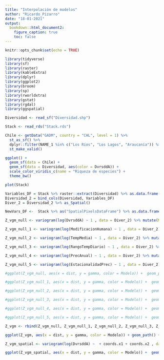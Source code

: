 ```yaml
---
title: "Interpolación de modelos"
author: "Ricardo_Pizarro"
date: "18-01-2021"
output: 
  bookdown::html_document2:
    figure_caption: true
    toc: false
---
```


```r
knitr::opts_chunk$set(echo = TRUE)

library(tidyverse)
library(sf)
library(raster)
library(kableExtra)
library(dplyr)
library(ggplot2)
library(broom)
library(sp)
library(rworldxtra)
library(gstat)
library(rgdal)
library(ggspatial)

```

```r
Diversidad <- read_sf("Diversidad.shp")

Stack <- read_rds("Stack.rds")
```

```r
Chile <- getData("GADM", country = "CHL", level = 1) %>% 
  st_as_sf() %>% 
  dplyr::filter(NAME_1 %in% c("Los Ríos", "Los Lagos", "Araucanía")) %>% 
  st_make_valid()

ggplot() + 
  geom_sf(data = Chile) + 
  geom_sf(data = Diversidad, aes(color = DvrsddA)) +
  scale_color_viridis_c(name = "Riqueza de especies") +
  theme_bw()
```

```r
plot(Stack)
```

```r
Variables_DF = Stack %>% raster::extract(Diversidad) %>% as.data.frame()
Diversidad_2 = bind_cols(Diversidad, Variables_DF)
Diver_2 = Diversidad_2 %>% as_Spatial()

NewVars_DF <-  Stack %>% as("SpatialPixelsDataFrame") %>% as.data.frame() %>% st_as_sf(coords = c(6,7), crs = "+proj=longlat +datum=WGS84 +no_defs") %>%  as_Spatial()
```

```r
Z_vgm_null <- variogram(log(DvrsddA) ~ 1 , data = Diver_2) %>% mutate(Modelo = "Diversidad")

Z_vgm_null_1 <- variogram(log(ModificacionHumana) ~ 1 , data = Diver_2) %>% mutate(Modelo = "Modificación Humana")

Z_vgm_null_2 <- variogram(log(TempMedia) ~ 1 , data = Diver_2) %>% mutate(Modelo = "TempMedia")

Z_vgm_null_3 <- variogram(log(RangoTempDiario) ~ 1 , data = Diver_2) %>% mutate(Modelo = "RangoTempDiario")

Z_vgm_null_4 <- variogram(log(PrecAnual) ~ 1 , data = Diver_2) %>% mutate(Modelo = "PrecAnual")

Z_vgm_null_5 <- variogram(log(EstacionalidadPrec) ~ 1 , data = Diver_2) %>% mutate(Modelo = "EstacionalidadPrec")

```

```r
#ggplot(Z_vgm_null, aes(x = dist, y = gamma, color = Modelo)) +  geom_path() + geom_point() + theme_bw()

#ggplot(Z_vgm_null_1, aes(x = dist, y = gamma, color = Modelo)) +  geom_path() + geom_point() + theme_bw()

#ggplot(Z_vgm_null_2, aes(x = dist, y = gamma, color = Modelo)) +  geom_path() + geom_point() + theme_bw()

#ggplot(Z_vgm_null_3, aes(x = dist, y = gamma, color = Modelo)) +  geom_path() + geom_point() + theme_bw()

#ggplot(Z_vgm_null_4, aes(x = dist, y = gamma, color = Modelo)) +  geom_path() + geom_point() + theme_bw()

#ggplot(Z_vgm_null_5, aes(x = dist, y = gamma, color = Modelo)) +  geom_path() + geom_point() + theme_bw()

Z_vgm <- rbind(Z_vgm_null, Z_vgm_null_1, Z_vgm_null_2, Z_vgm_null_3, Z_vgm_null_4, Z_vgm_null_5)

ggplot(Z_vgm, aes(x = dist, y = gamma, color = Modelo)) + geom_path() + geom_point() + theme_bw()

```

```r
Z_vgm_spatial <- variogram(log(DvrsddA) ~  + coords.x1 + coords.x2 , data = Diver_2) %>% mutate(Modelo = "Espacial")

ggplot(Z_vgm_spatial, aes(x = dist, y = gamma, color = Modelo)) +  geom_path() + geom_point() + theme_bw()

```


